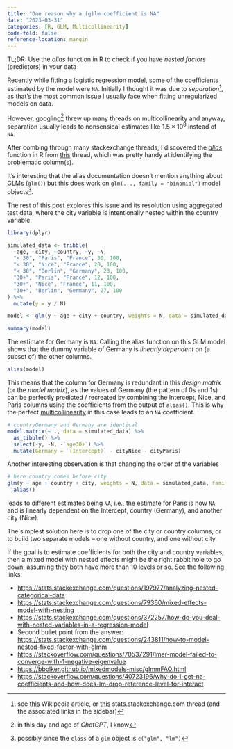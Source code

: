 ```yaml
---
title: "One reason why a (g)lm coefficient is NA"
date: "2023-03-31"
categories: [R, GLM, Multicollinearity]
code-fold: false
reference-location: margin
---
```


TL;DR: Use the _alias_ function in R to check if you have _nested factors_ (predictors) in your data

Recently while fitting a logistic regression model, some of the coefficients estimated by the model were `NA`. Initially I thought it was due to _separation_[^1], as that's the most common issue I usually face when fitting unregularized models on data.

[^1]: see [this](https://en.wikipedia.org/wiki/Separation_(statistics)) Wikipedia article, or [this](https://stats.stackexchange.com/questions/11109/how-to-deal-with-perfect-separation-in-logistic-regression) stats.stackexchange.com thread (and the associated links in the sidebar)

However, googling[^2] threw up many threads on multicollinearity and anyway, separation usually leads to nonsensical estimates like $1.5 \times 10^8$ instead of `NA`.

[^2]: in this day and age of _ChatGPT_, I know

After combing through many stackexchange threads, I discovered the [_alias_](https://stat.ethz.ch/R-manual/R-devel/library/stats/html/alias.html) function in R from [this](https://stats.stackexchange.com/questions/13465/how-to-deal-with-an-error-such-as-coefficients-14-not-defined-because-of-singu) thread, which was pretty handy at identifying the problematic column(s).

It's interesting that the alias documentation doesn't mention anything about GLMs (`glm()`) but this does work on `glm(..., family = "binomial")` model objects[^3].

[^3]: possibly since the `class` of a `glm` object is `c("glm", "lm")`

The rest of this post explores this issue and its resolution using aggregated test data, where the city variable is intentionally nested within the country variable. 

```r
library(dplyr)

simulated_data <- tribble(
  ~age, ~city, ~country, ~y, ~N,
  "< 30", "Paris", "France", 30, 100,
  "< 30", "Nice", "France", 20, 100,
  "< 30", "Berlin", "Germany", 23, 100,
  "30+", "Paris", "France", 12, 100,
  "30+", "Nice", "France", 11, 100,
  "30+", "Berlin", "Germany", 27, 100
) %>% 
  mutate(y = y / N)

model <- glm(y ~ age + city + country, weights = N, data = simulated_data, family = "binomial")

summary(model)
```

The estimate for Germany is `NA`. Calling the alias function on this GLM model shows that the dummy variable of Germany is _linearly dependent_ on (a subset of) the other columns.

```r
alias(model)
```

This means that the column for Germany is redundant in this _design matrix_ (or the _model matrix_), as the values of Germany (the pattern of 0s and 1s) can be perfectly predicted / recreated by combining the Intercept, Nice, and Paris columns using the coefficients from the output of `alias()`. This is why the perfect [multicollinearity](https://en.wikipedia.org/wiki/Multicollinearity) in this case leads to an `NA` coefficient.

```r
# countryGermany and Germany are identical
model.matrix(~ ., data = simulated_data) %>% 
  as_tibble() %>% 
  select(-y, -N, -`age30+`) %>% 
  mutate(Germany = `(Intercept)` - cityNice - cityParis)
```

Another interesting observation is that changing the order of the variables

```r
# here country comes before city
glm(y ~ age + country + city, weights = N, data = simulated_data, family = "binomial") %>% 
  alias()
```

leads to different estimates being `NA`, i.e., the estimate for Paris is now `NA` and is linearly dependent on the Intercept, country (Germany), and another city (Nice).

The simplest solution here is to drop one of the city or country columns, or to build two separate models -- one without country, and one without city.

If the goal is to estimate coefficients for both the city and country variables, then a mixed model with nested effects might be the right rabbit hole to go down, assuming they both have more than 10 levels or so. See the following links: 

- [https://stats.stackexchange.com/questions/197977/analyzing-nested-categorical-data](https://stats.stackexchange.com/questions/197977/analyzing-nested-categorical-data)
- [https://stats.stackexchange.com/questions/79360/mixed-effects-model-with-nesting](https://stats.stackexchange.com/questions/79360/mixed-effects-model-with-nesting)
- [https://stats.stackexchange.com/questions/372257/how-do-you-deal-with-nested-variables-in-a-regression-model](https://stats.stackexchange.com/questions/372257/how-do-you-deal-with-nested-variables-in-a-regression-model)
- Second bullet point from the answer: [https://stats.stackexchange.com/questions/243811/how-to-model-nested-fixed-factor-with-glmm](https://stats.stackexchange.com/questions/243811/how-to-model-nested-fixed-factor-with-glmm)
- [https://stackoverflow.com/questions/70537291/lmer-model-failed-to-converge-with-1-negative-eigenvalue](https://stackoverflow.com/questions/70537291/lmer-model-failed-to-converge-with-1-negative-eigenvalue)
- [https://bbolker.github.io/mixedmodels-misc/glmmFAQ.html](https://bbolker.github.io/mixedmodels-misc/glmmFAQ.html)
- [https://stackoverflow.com/questions/40723196/why-do-i-get-na-coefficients-and-how-does-lm-drop-reference-level-for-interact](https://stackoverflow.com/questions/40723196/why-do-i-get-na-coefficients-and-how-does-lm-drop-reference-level-for-interact)

